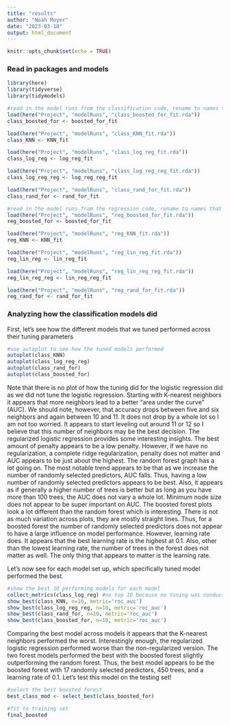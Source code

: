 ```yaml
---
title: "results"
author: "Noah Moyer"
date: "2023-03-18"
output: html_document
---
```


```r
knitr::opts_chunk$set(echo = TRUE)
```

### Read in packages and models
```r
library(here)
library(tidyverse)
library(tidymodels)

#read in the model runs from the classification code, rename to names that make sense
load(here("Project", "modelRuns", "class_boosted_for_fit.rda"))
class_boosted_for <- boosted_for_fit

load(here("Project", "modelRuns", "class_KNN_fit.rda"))
class_KNN <- KNN_fit

load(here("Project", "modelRuns", "class_log_reg_fit.rda"))
class_log_reg <- log_reg_fit

load(here("Project", "modelRuns", "class_log_reg_reg_fit.rda"))
class_log_reg_reg <- log_reg_reg_fit

load(here("Project", "modelRuns", "class_rand_for_fit.rda"))
class_rand_for <- rand_for_fit

#read in the model runs from the regression code, rename to names that make sense
load(here("Project", "modelRuns", "reg_boosted_for_fit.rda"))
reg_boosted_for <- boosted_for_fit

load(here("Project", "modelRuns", "reg_KNN_fit.rda"))
reg_KNN <- KNN_fit

load(here("Project", "modelRuns", "reg_lin_reg_fit.rda"))
reg_lin_reg <- lin_reg_fit

load(here("Project", "modelRuns", "reg_lin_reg_reg_fit.rda"))
reg_lin_reg_reg <- lin_reg_reg_fit

load(here("Project", "modelRuns", "reg_rand_for_fit.rda"))
reg_rand_for <- rand_for_fit
```

### Analyzing how the classification models did
First, let's see how the different models that we tuned performed across their tuning parameters
```r
#use autoplot to see how the tuned models performed
autoplot(class_KNN)
autoplot(class_log_reg_reg)
autoplot(class_rand_for)
autoplot(class_boosted_for)

```

Note that there is no plot of how the tuning did for the logistic regression did as we did not tune the logistic regression.
Starting with K-nearest neighbors it appears that more neighbors lead to a better "area under the curve" (AUC). We should note, however, that accuracy drops between five and six neighbors and again between 10 and 11. It does not drop by a whole lot so I am not too worried. It appears to start leveling out around 11 or 12 so I believe that this number of neighbors may be the best decision.
The regularized logistic regression provides some interesting insights. The best amount of penalty appears to be a low penalty. However, if we have no regularization, a complete ridge regularization, penalty does not matter and AUC appears to be just about the highest.
The random forest graph has a lot going on. The most notable trend appears to be that as we increase the number of randomly selected predictors, AUC falls. Thus, having a low number of randomly selected predictors appears to be best. Also, it appears as if generally a higher number of trees is better but as long as you have more than 100 trees, the AUC does not vary a whole lot. Minimum node size does not appear to be super important on AUC.
The boosted forest plots look a lot different than the random forest which is interesting. There is not as much variation across plots, they are mostly straight lines. Thus, for a boosted forest the number of randomly selected predictors does not appear to have a large influence on model performance. However, learning rate does. It appears that the best learning rate is the highest at 0.1. Also, other than the lowest learning rate, the number of trees in the forest does not matter as well. The only thing that appears to matter is the learning rate.

Let's now see for each model set up, which specifically tuned model performed the best.
```r
#show the best 10 performing models for each model
collect_metrics(class_log_reg) #no top 10 because no tuning was conducted
show_best(class_KNN, n=10, metric='roc_auc')
show_best(class_log_reg_reg, n=10, metric='roc_auc')
show_best(class_rand_for, n=10, metric='roc_auc')
show_best(class_boosted_for, n=10, metric='roc_auc')
```
Comparing the best model across models it appears that the K-nearest neighbors performed the worst. Interestingly enough, the regularized logistic regression performed worse than the non-regularized version. The two forest models performed the best with the boosted forest slightly outperforming the random forest. Thus, the best model appears to be the boosted forest with 17 randomly selected predictors, 450 trees, and a learning rate of 0.1.
Let's test this model on the testing set!
```r
#select the best boosted forest
best_class_mod <- select_best(class_boosted_for)

#fit to training set
final_boosted

```